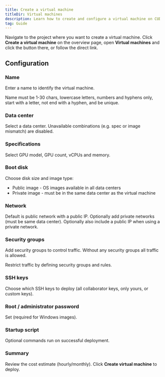 ```yaml
---
title: Create a virtual machine
titleDir: Virtual machines
description: Learn how to create and configure a virtual machine on CUDO Compute
tag: Guide
---
```


Navigate to the project where you want to create a virtual machine. Click **Create a virtual machine** on the overview page, open **Virtual machines** and click the button there, or follow the direct link.

## Configuration

### Name
Enter a name to identify the virtual machine.

<Note>
Name must be 1-30 chars, lowercase letters, numbers and hyphens only, start with a letter, not end with a hyphen, and be unique.
</Note>

### Data center
Select a data center. Unavailable combinations (e.g. spec or image mismatch) are disabled.

### Specifications
Select GPU model, GPU count, vCPUs and memory.

### Boot disk
Choose disk size and image type:

- Public image - OS images available in all data centers
- Private image - must be in the same data center as the virtual machine

### Network
Default is public network with a public IP. Optionally add private networks (must be same data center). Optionally also include a public IP when using a private network.

### Security groups
Add security groups to control traffic. Without any security groups all traffic is allowed.

<Note variant="warning">Restrict traffic by defining security groups and rules.</Note>

### SSH keys
Choose which SSH keys to deploy (all collaborator keys, only yours, or custom keys).

### Root / administrator password
Set (required for Windows images).

### Startup script
Optional commands run on successful deployment.

### Summary
Review the cost estimate (hourly/monthly). Click **Create virtual machine** to deploy.
